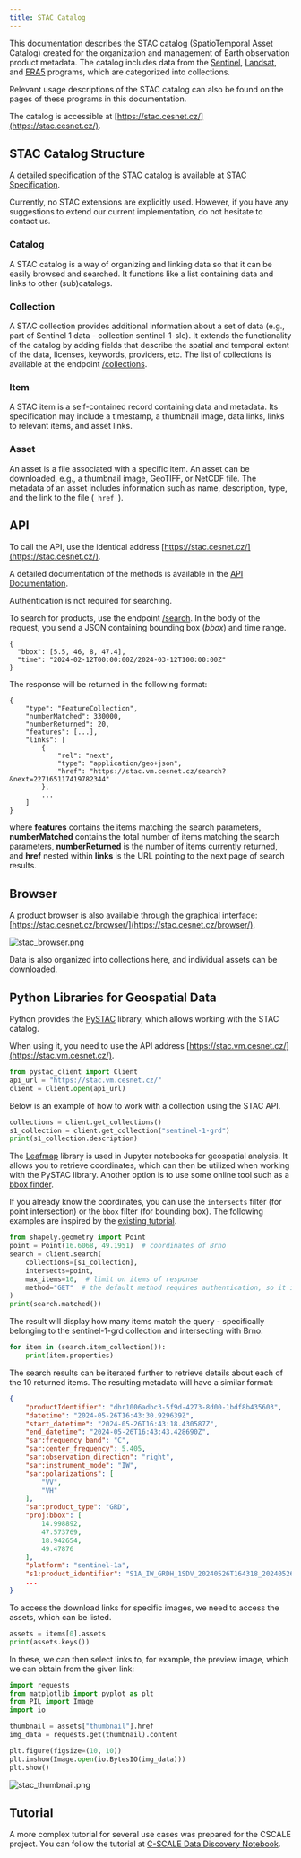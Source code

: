 ```yaml
---
title: STAC Catalog
---
```

This documentation describes the STAC catalog (SpatioTemporal Asset Catalog) created for the organization and management of Earth observation product metadata. The catalog includes data from the [Sentinel](./sentinel/sentinel), [Landsat](./landsat), and [ERA5](./era5) programs, which are categorized into collections.

Relevant usage descriptions of the STAC catalog can also be found on the pages of these programs in this documentation.

The catalog is accessible at [https://stac.cesnet.cz/](https://stac.cesnet.cz/).

## STAC Catalog Structure

A detailed specification of the STAC catalog is available at [STAC Specification](https://stacspec.org/en/about/stac-spec/).

Currently, no STAC extensions are explicitly used. However, if you have any suggestions to extend our current implementation, do not hesitate to contact us.

### **Catalog**
A STAC catalog is a way of organizing and linking data so that it can be easily browsed and searched. It functions like a list containing data and links to other (sub)catalogs.

### **Collection**
A STAC collection provides additional information about a set of data (e.g., part of Sentinel 1 data - collection sentinel-1-slc). It extends the functionality of the catalog by adding fields that describe the spatial and temporal extent of the data, licenses, keywords, providers, etc. The list of collections is available at the endpoint [/collections](https://stac.vm.cesnet.cz/collections).

### **Item**
A STAC item is a self-contained record containing data and metadata. Its specification may include a timestamp, a thumbnail image, data links, links to relevant items, and asset links.

### **Asset**
An asset is a file associated with a specific item. An asset can be downloaded, e.g., a thumbnail image, GeoTIFF, or NetCDF file. The metadata of an asset includes information such as name, description, type, and the link to the file (`_href_`).

## API

To call the API, use the identical address [https://stac.cesnet.cz/](https://stac.cesnet.cz/).

A detailed documentation of the methods is available in the [API Documentation](https://stac.cesnet.cz/api.html).

Authentication is not required for searching.

To search for products, use the endpoint [/search](https://stac.cesnet.cz/search). In the body of the request, you send a JSON containing bounding box (_bbox_) and time range.


```
{
  "bbox": [5.5, 46, 8, 47.4], 
  "time": "2024-02-12T00:00:00Z/2024-03-12T100:00:00Z"
}
```

The response will be returned in the following format:

```
{
    "type": "FeatureCollection",
    "numberMatched": 330000,
    "numberReturned": 20,
    "features": [...],
    "links": [
        {
            "rel": "next",
            "type": "application/geo+json",
            "href": "https://stac.vm.cesnet.cz/search?&next=227165117419782344"
        },
        ...
    ]
}
```

where **features** contains the items matching the search parameters, **numberMatched** contains the total number of items matching the search parameters, **numberReturned** is the number of items currently returned, and **href** nested within **links** is the URL pointing to the next page of search results.

## Browser
A product browser is also available through the graphical interface: [https://stac.cesnet.cz/browser/](https://stac.cesnet.cz/browser/).

![stac_browser.png](/img/meta/related/collgs/stac_browser.png)

Data is also organized into collections here, and individual assets can be downloaded.

## Python Libraries for Geospatial Data

Python provides the [PySTAC](https://pystac.readthedocs.io/en/stable/) library, which allows working with the STAC catalog.

When using it, you need to use the API address [https://stac.vm.cesnet.cz/](https://stac.vm.cesnet.cz/).

```python
from pystac_client import Client
api_url = "https://stac.vm.cesnet.cz/"
client = Client.open(api_url)
```

Below is an example of how to work with a collection using the STAC API.

```python
collections = client.get_collections()
s1_collection = client.get_collection("sentinel-1-grd")
print(s1_collection.description)
```

The [Leafmap](https://leafmap.org/) library is used in Jupyter notebooks for geospatial analysis. It allows you to retrieve coordinates, which can then be utilized when working with the PySTAC library. Another option is to use some online tool such as a [bbox finder](http://bboxfinder.com).

If you already know the coordinates, you can use the `intersects` filter (for point intersection) or the `bbox` filter (for bounding box). The following examples are inspired by the [existing tutorial](https://carpentries-incubator.github.io/geospatial-python/instructor/05-access-data.html#search-a-stac-catalog).

```python
from shapely.geometry import Point
point = Point(16.6068, 49.1951)  # coordinates of Brno
search = client.search(
    collections=[s1_collection],
    intersects=point,
    max_items=10,  # limit on items of response
    method="GET"  # the default method requires authentication, so it is necessary to explicitly specify GET
)
print(search.matched())
```

The result will display how many items match the query - specifically belonging to the sentinel-1-grd collection and intersecting with Brno.

```python
for item in (search.item_collection()):
    print(item.properties)
```

The search results can be iterated further to retrieve details about each of the 10 returned items. The resulting metadata will have a similar format:

```json
{
    "productIdentifier": "dhr1006adbc3-5f9d-4273-8d00-1bdf8b435603",
    "datetime": "2024-05-26T16:43:30.929639Z",
    "start_datetime": "2024-05-26T16:43:18.430587Z",
    "end_datetime": "2024-05-26T16:43:43.428690Z",
    "sar:frequency_band": "C",
    "sar:center_frequency": 5.405,
    "sar:observation_direction": "right",
    "sar:instrument_mode": "IW",
    "sar:polarizations": [
        "VV",
        "VH"
    ],
    "sar:product_type": "GRD",
    "proj:bbox": [
        14.998892,
        47.573769,
        18.942654,
        49.47876
    ],
    "platform": "sentinel-1a",
    "s1:product_identifier": "S1A_IW_GRDH_1SDV_20240526T164318_20240526T164343_054045_069226_1020",
    ...
}
```

To access the download links for specific images, we need to access the assets, which can be listed.

```python
assets = items[0].assets
print(assets.keys())
```

In these, we can then select links to, for example, the preview image, which we can obtain from the given link:

```python
import requests
from matplotlib import pyplot as plt
from PIL import Image
import io

thumbnail = assets["thumbnail"].href
img_data = requests.get(thumbnail).content

plt.figure(figsize=(10, 10))
plt.imshow(Image.open(io.BytesIO(img_data)))
plt.show()
```

![stac_thumbnail.png](/img/meta/related/collgs/stac_thumbnail.png)

## Tutorial

A more complex tutorial for several use cases was prepared for the CSCALE project. You can follow the tutorial at [C-SCALE Data Discovery Notebook](./c-scale-notebooks/datadiscovery).
